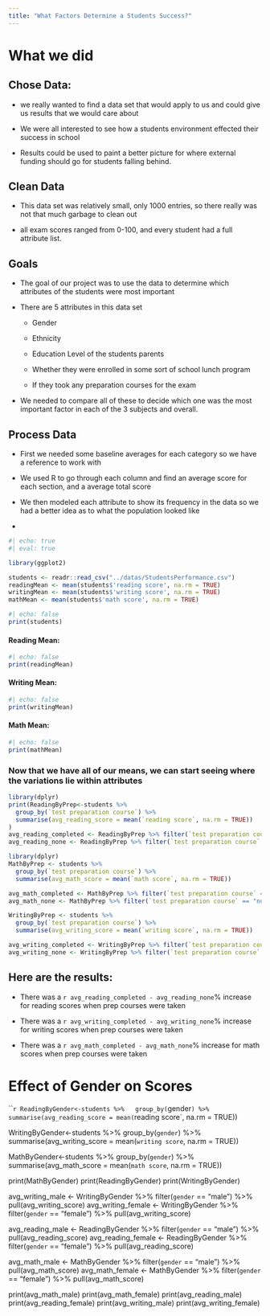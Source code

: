 ```yaml
---
title: "What Factors Determine a Students Success?"
---
```



# What we did

## Chose Data:

-   we really wanted to find a data set that would apply to us and could give us results that we would care about

-   We were all interested to see how a students environment effected their success in school

-   Results could be used to paint a better picture for where external funding should go for students falling behind. 

## Clean Data

-   This data set was relatively small, only 1000 entries, so there really was not that much garbage to clean out

-   all exam scores ranged from 0-100, and every student had a full attribute list.

## Goals

-   The goal of our project was to use the data to determine which attributes of the students were most important

-   There are 5 attributes in this data set 

    -   Gender

    -   Ethnicity

    -   Education Level of the students parents

    -   Whether they were enrolled in some sort of school lunch program

    -   If they took any preparation courses for the exam

-   We needed to compare all of these to decide which one was the most important factor in each of the 3 subjects and overall. 

## Process Data

-   First we needed some baseline averages for each category so we have a reference to work with

-   We used R to go through each column and find an average score for each section, and a average total score

-   We then modeled each attribute to show its frequency in the data so we had a better idea as to what the population looked like

-   

```r
#| echo: true
#| eval: true

library(ggplot2)

students <- readr::read_csv("../datas/StudentsPerformance.csv")
readingMean <- mean(students$'reading score', na.rm = TRUE)
writingMean <- mean(students$'writing score', na.rm = TRUE)
mathMean <- mean(students$'math score', na.rm = TRUE)
```
```r
#| echo: false
print(students)
```

#### Reading Mean:
```r
#| echo: false
print(readingMean)
```

#### Writing Mean: 
```r
#| echo: false
print(writingMean)
```

#### Math Mean:
```r
#| echo: false
print(mathMean)

```

### Now that we have all of our means, we can start seeing where the variations lie within attributes

```r
library(dplyr)
print(ReadingByPrep<-students %>%
  group_by(`test preparation course`) %>%
  summarise(avg_reading_score = mean(`reading score`, na.rm = TRUE))
)
avg_reading_completed <- ReadingByPrep %>% filter(`test preparation course` == "completed") %>% pull(avg_reading_score)
avg_reading_none <- ReadingByPrep %>% filter(`test preparation course` == "none") %>% pull(avg_reading_score)
```



```r
library(dplyr)
MathByPrep <- students %>%
  group_by(`test preparation course`) %>%
  summarise(avg_math_score = mean(`math score`, na.rm = TRUE))

avg_math_completed <- MathByPrep %>% filter(`test preparation course` == "completed") %>% pull(avg_math_score)
avg_math_none <- MathByPrep %>% filter(`test preparation course` == "none") %>% pull(avg_math_score)
```


```r
WritingByPrep <- students %>%
  group_by(`test preparation course`) %>%
  summarise(avg_writing_score = mean(`writing score`, na.rm = TRUE))

avg_writing_completed <- WritingByPrep %>% filter(`test preparation course` == "completed") %>% pull(avg_writing_score)
avg_writing_none <- WritingByPrep %>% filter(`test preparation course` == "none") %>% pull(avg_writing_score)
```

## Here are the results:
-   There was a `r avg_reading_completed - avg_reading_none`% increase for reading scores when prep courses were taken

-   There was a `r avg_writing_completed - avg_writing_none`% increase for writing scores when prep courses were taken

-   There was a `r avg_math_completed - avg_math_none`% increase for math scores when prep courses were taken

# Effect of Gender on Scores

```r

ReadingByGender<-students %>%
  group_by(`gender`) %>%
  summarise(avg_reading_score = mean(`reading score`, na.rm = TRUE))

WritingByGender<-students %>%
  group_by(`gender`) %>%
  summarise(avg_writing_score = mean(`writing score`, na.rm = TRUE))

MathByGender<-students %>%
    group_by(`gender`) %>%
    summarise(avg_math_score = mean(`math score`, na.rm = TRUE))

print(MathByGender)
print(ReadingByGender)
print(WritingByGender)

avg_writing_male <- WritingByGender %>% filter(`gender` == "male") %>% pull(avg_writing_score)
avg_writing_female <- WritingByGender %>% filter(`gender` == "female") %>% pull(avg_writing_score)

avg_reading_male <- ReadingByGender %>% filter(`gender` == "male") %>% pull(avg_reading_score)
avg_reading_female <- ReadingByGender %>% filter(`gender` == "female") %>% pull(avg_reading_score)

avg_math_male <- MathByGender %>% filter(`gender` == "male") %>% pull(avg_math_score)
avg_math_female <- MathByGender %>% filter(`gender` == "female") %>% pull(avg_math_score)


print(avg_math_male)
print(avg_math_female)
print(avg_reading_male)
print(avg_reading_female)
print(avg_writing_male)
print(avg_writing_female)


